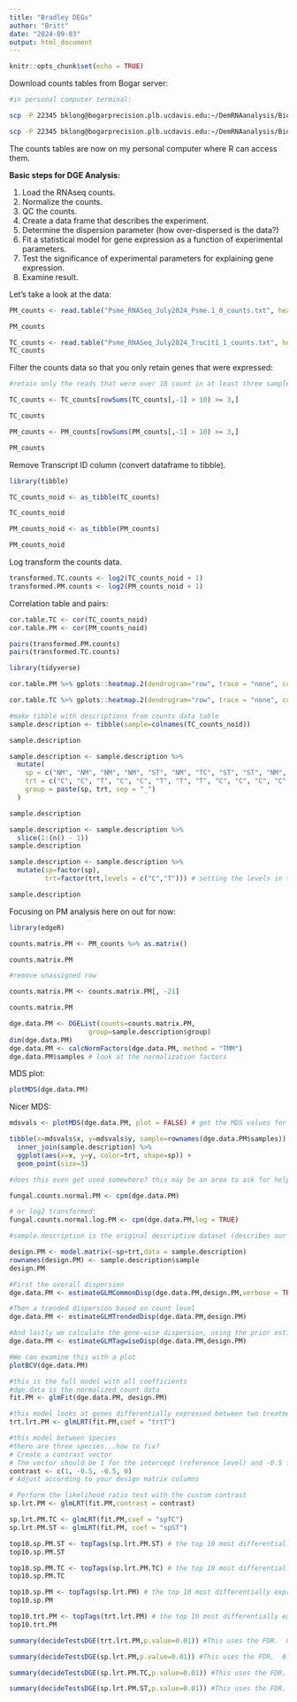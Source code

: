 ```yaml
---
title: "Bradley DEGs"
author: "Britt"
date: "2024-09-03"
output: html_document
---
```


```r
knitr::opts_chunk$set(echo = TRUE)
```

Download counts tables from Bogar server:

```bash
#in personal computer terminal:

scp -P 22345 bklong@bogarprecision.plb.ucdavis.edu:~/DemRNAanalysis/BioShare/04-Counts/Psme_RNASeq_July2024_Psme.1_0_counts.txt /c/Users/britt/Downloads

scp -P 22345 bklong@bogarprecision.plb.ucdavis.edu:~/DemRNAanalysis/BioShare/04-Counts/Psme_RNASeq_July2024_Trucit1_1_counts.txt /c/Users/britt/Downloads
```

The counts tables are now on my personal computer where R can access them.

**Basic steps for DGE Analysis:**

1.  Load the RNAseq counts.
2.  Normalize the counts.
3.  QC the counts.
4.  Create a data frame that describes the experiment.
5.  Determine the dispersion parameter (how over-dispersed is the data?)
6.  Fit a statistical model for gene expression as a function of experimental parameters.
7.  Test the significance of experimental parameters for explaining gene expression.
8.  Examine result.

Let's take a look at the data:

```r
PM_counts <- read.table("Psme_RNASeq_July2024_Psme.1_0_counts.txt", header = TRUE) 

PM_counts
```

```r
TC_counts <- read.table("Psme_RNASeq_July2024_Trucit1_1_counts.txt", header = TRUE) 
TC_counts
```

Filter the counts data so that you only retain genes that were expressed:

```r
#retain only the reads that were over 10 count in at least three samples

TC_counts <- TC_counts[rowSums(TC_counts[,-1] > 10) >= 3,]

TC_counts

PM_counts <- PM_counts[rowSums(PM_counts[,-1] > 10) >= 3,]

PM_counts
```

Remove Transcript ID column (convert dataframe to tibble).

```r
library(tibble)

TC_counts_noid <- as_tibble(TC_counts)

TC_counts_noid

PM_counts_noid <- as_tibble(PM_counts)

PM_counts_noid
```

Log transform the counts data.

```r
transformed.TC.counts <- log2(TC_counts_noid + 1) 
transformed.PM.counts <- log2(PM_counts_noid + 1)
```

Correlation table and pairs:

```r
cor.table.TC <- cor(TC_counts_noid)
cor.table.PM <- cor(PM_counts_noid)
```

```r
pairs(transformed.PM.counts)
pairs(transformed.TC.counts)
```

```r
library(tidyverse)

cor.table.PM %>% gplots::heatmap.2(dendrogram="row", trace = "none", col=viridis::viridis(25, begin=.25), margins=c(4,4))
```

```r
cor.table.TC %>% gplots::heatmap.2(dendrogram="row", trace = "none", col=viridis::viridis(25, begin=.25), margins=c(4,4))
```

```r
#make tibble with descriptions from counts data table
sample.description <- tibble(sample=colnames(TC_counts_noid))

sample.description
```

```r
sample.description <- sample.description %>%
  mutate(
    sp = c("NM", "NM", "NM", "NM", "ST", "NM", "TC", "ST", "ST", "NM", "TC", "NM", "NM", "ST", "NM", "ST", "NM", "NM", "NM", "ST", "NA"),  
    trt = c("C", "C", "T", "C", "C", "T", "T", "T", "C", "C", "C", "C", "T", "T", "C", "C", "C", "T", "T", "T", "NA"),  
    group = paste(sp, trt, sep = "_")
  )

sample.description
```

```r
sample.description <- sample.description %>%
  slice(1:(n() - 1))
sample.description
```

```r
sample.description <- sample.description %>%
  mutate(sp=factor(sp), 
         trt=factor(trt,levels = c("C","T"))) # setting the levels in this way makes "C" the reference  

sample.description
```

Focusing on PM analysis here on out for now:

```r
library(edgeR)

counts.matrix.PM <- PM_counts %>% as.matrix()

counts.matrix.PM
```

```r
#remove unassigned row

counts.matrix.PM <- counts.matrix.PM[, -21]

counts.matrix.PM
```

```r
dge.data.PM <- DGEList(counts=counts.matrix.PM, 
                    group=sample.description$group)
dim(dge.data.PM) 
dge.data.PM <- calcNormFactors(dge.data.PM, method = "TMM")
dge.data.PM$samples # look at the normalization factors
```

MDS plot:

```r
plotMDS(dge.data.PM)
```

Nicer MDS:

```r
mdsvals <- plotMDS(dge.data.PM, plot = FALSE) # get the MDS values for plotting

tibble(x=mdsvals$x, y=mdsvals$y, sample=rownames(dge.data.PM$samples)) %>%
  inner_join(sample.description) %>%
  ggplot(aes(x=x, y=y, color=trt, shape=sp)) +
  geom_point(size=3) 
```

```r
#does this even get used somewhere? this may be an area to ask for help in...may be a mistake

fungal.counts.normal.PM <- cpm(dge.data.PM) 

# or log2 transformed:
fungal.counts.normal.log.PM <- cpm(dge.data.PM,log = TRUE)
```

```r
#sample.description is the original descriptive dataset (describes our samples but doesn't have counts data)

design.PM <- model.matrix(~sp+trt,data = sample.description)
rownames(design.PM) <- sample.description$sample
design.PM
```

```r
#First the overall dispersion
dge.data.PM <- estimateGLMCommonDisp(dge.data.PM,design.PM,verbose = TRUE)

#Then a trended dispersion based on count level
dge.data.PM <- estimateGLMTrendedDisp(dge.data.PM,design.PM)

#And lastly we calculate the gene-wise dispersion, using the prior estimates to "squeeze" the dispersion towards the common dispersion.
dge.data.PM <- estimateGLMTagwiseDisp(dge.data.PM,design.PM)

#We can examine this with a plot
plotBCV(dge.data.PM)
```

```r
#this is the full model with all coefficients
#dge.data is the normalized count data
fit.PM <- glmFit(dge.data.PM, design.PM)
```

```r
#this model looks at genes differentially expressed between two treatments
trt.lrt.PM <- glmLRT(fit.PM,coef = "trtT")
```

```r
#this model between species
#there are three species...how to fix?
# Create a contrast vector
# The vector should be 1 for the intercept (reference level) and -0.5 for each non-reference level in the comparison
contrast <- c(1, -0.5, -0.5, 0)  
# Adjust according to your design matrix columns

# Perform the likelihood ratio test with the custom contrast
sp.lrt.PM <- glmLRT(fit.PM,contrast = contrast)
```

```r
sp.lrt.PM.TC <- glmLRT(fit.PM,coef = "spTC")
sp.lrt.PM.ST <- glmLRT(fit.PM, coef = "spST")
```

```r
top10.sp.PM.ST <- topTags(sp.lrt.PM.ST) # the top 10 most differentially expressed genes between the two treatments (using the above model)
top10.sp.PM.ST
```

```r
top10.sp.PM.TC <- topTags(sp.lrt.PM.TC) # the top 10 most differentially expressed genes between the two treatments (using the above model)
top10.sp.PM.TC
```

```r
top10.sp.PM <- topTags(sp.lrt.PM) # the top 10 most differentially expressed genes between the two treatments (using the above model)
top10.sp.PM
```

```r
top10.trt.PM <- topTags(trt.lrt.PM) # the top 10 most differentially expressed genes between the two treatments (using the above model)
top10.trt.PM
```

```r
summary(decideTestsDGE(trt.lrt.PM,p.value=0.01)) #This uses the FDR.  0.05 would be OK also.
```

```r
summary(decideTestsDGE(sp.lrt.PM,p.value=0.01)) #This uses the FDR.  0.05 would be OK also.
```

```r
summary(decideTestsDGE(sp.lrt.PM.TC,p.value=0.01)) #This uses the FDR.  0.05 would be OK also.
```

```r
summary(decideTestsDGE(sp.lrt.PM.ST,p.value=0.01)) #This uses the FDR.  0.05 would be OK also.
```

